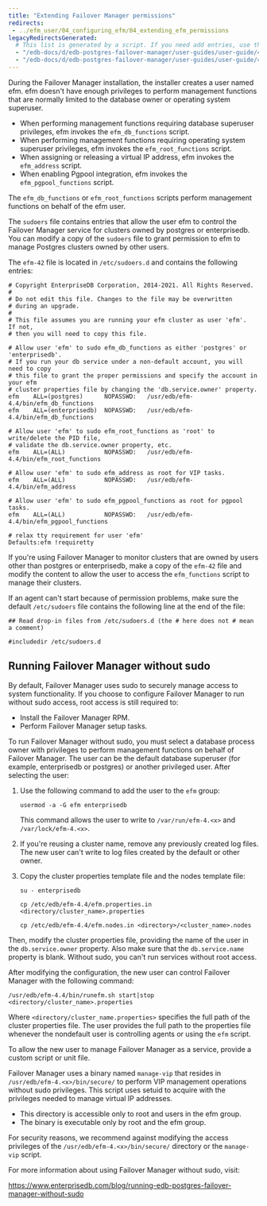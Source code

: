 ```yaml
---
title: "Extending Failover Manager permissions"
redirects:
 - ../efm_user/04_configuring_efm/04_extending_efm_permissions
legacyRedirectsGenerated:
  # This list is generated by a script. If you need add entries, use the `legacyRedirects` key.
  - "/edb-docs/d/edb-postgres-failover-manager/user-guides/user-guide/4.0/extending_efm_permissions.html"
  - "/edb-docs/d/edb-postgres-failover-manager/user-guides/user-guide/4.1/extending_efm_permissions.html"
---
```


<div id="extending_efm_permissions" class="registered_link"></div>

During the Failover Manager installation, the installer creates a user named efm. efm doesn't have enough privileges to perform management functions that are normally limited to the database owner or operating system superuser.

-   When performing management functions requiring database superuser privileges, efm invokes the `efm_db_functions` script.
-   When performing management functions requiring operating system superuser privileges, efm invokes the `efm_root_functions` script.
-   When assigning or releasing a virtual IP address, efm invokes the `efm_address` script.
-   When enabling Pgpool integration, efm invokes the `efm_pgpool_functions` script.

The `efm_db_functions` or `efm_root_functions` scripts perform management functions on behalf of the efm user.

The `sudoers` file contains entries that allow the user efm to control the Failover Manager service for clusters owned by postgres or enterprisedb. You can modify a copy of the `sudoers` file to grant permission to efm to manage Postgres clusters owned by other users.

The `efm-42` file is located in `/etc/sudoers.d` and contains the following entries:

```text
# Copyright EnterpriseDB Corporation, 2014-2021. All Rights Reserved.
#
# Do not edit this file. Changes to the file may be overwritten
# during an upgrade.
#
# This file assumes you are running your efm cluster as user 'efm'.  If not,
# then you will need to copy this file.

# Allow user 'efm' to sudo efm_db_functions as either 'postgres' or 'enterprisedb'.
# If you run your db service under a non-default account, you will need to copy
# this file to grant the proper permissions and specify the account in your efm
# cluster properties file by changing the 'db.service.owner' property.
efm    ALL=(postgres)      NOPASSWD:   /usr/edb/efm-4.4/bin/efm_db_functions
efm    ALL=(enterprisedb)  NOPASSWD:   /usr/edb/efm-4.4/bin/efm_db_functions

# Allow user 'efm' to sudo efm_root_functions as 'root' to write/delete the PID file,
# validate the db.service.owner property, etc.
efm    ALL=(ALL)           NOPASSWD:   /usr/edb/efm-4.4/bin/efm_root_functions

# Allow user 'efm' to sudo efm_address as root for VIP tasks.
efm    ALL=(ALL)           NOPASSWD:   /usr/edb/efm-4.4/bin/efm_address

# Allow user 'efm' to sudo efm_pgpool_functions as root for pgpool tasks.
efm    ALL=(ALL)           NOPASSWD:   /usr/edb/efm-4.4/bin/efm_pgpool_functions

# relax tty requirement for user 'efm'
Defaults:efm !requiretty
```

If you're using Failover Manager to monitor clusters that are owned by users other than postgres or enterprisedb, make a copy of the `efm-42` file and modify the content to allow the user to access the `efm_functions` script to manage their clusters.

If an agent can't start because of permission problems, make sure the default `/etc/sudoers` file contains the following line at the end of the file:

```text
## Read drop-in files from /etc/sudoers.d (the # here does not # mean a comment)

#includedir /etc/sudoers.d
```

<div id="running_efm_without_sudo" class="registered_link"></div>

## Running Failover Manager without sudo

By default, Failover Manager uses sudo to securely manage access to system functionality. If you choose to configure Failover Manager to run without sudo access, root access is still required to:

-   Install the Failover Manager RPM.
-   Perform Failover Manager setup tasks.

To run Failover Manager without sudo, you must select a database process owner with privileges to perform management functions on behalf of Failover Manager. The user can be the default database superuser (for example, enterprisedb or postgres) or another privileged user. After selecting the user:

1.  Use the following command to add the user to the `efm` group:

    ```text
    usermod -a -G efm enterprisedb
    ```

    This command allows the user to write to `/var/run/efm-4.<x>` and `/var/lock/efm-4.<x>`.

2.  If you're reusing a cluster name, remove any previously created log files. The new user can't write to log files created by the default or other owner.

3.  Copy the cluster properties template file and the nodes template file:

    ```text
    su - enterprisedb

    cp /etc/edb/efm-4.4/efm.properties.in <directory/cluster_name>.properties

    cp /etc/edb/efm-4.4/efm.nodes.in <directory>/<cluster_name>.nodes
    ```

Then, modify the cluster properties file, providing the name of the user in the `db.service.owner` property. Also make sure that the `db.service.name` property is blank. Without sudo, you can't run services without root access.

After modifying the configuration, the new user can control Failover Manager with the following command:

```text
/usr/edb/efm-4.4/bin/runefm.sh start|stop <directory/cluster_name>.properties
```

Where `<directory/cluster_name.properties>` specifies the full path of the cluster properties file. The user provides the full path to the properties file whenever the nondefault user is controlling agents or using the `efm` script.

To allow the new user to manage Failover Manager as a service, provide a custom script or unit file.

Failover Manager uses a binary named `manage-vip` that resides in `/usr/edb/efm-4.<x>/bin/secure/` to perform VIP management operations without sudo privileges. This script uses setuid to acquire with the privileges needed to manage virtual IP addresses.

-   This directory is accessible only to root and users in the efm group.
-   The binary is executable only by root and the efm group.

For security reasons, we recommend against modifying the access privileges of the `/usr/edb/efm-4.<x>/bin/secure/` directory or the `manage-vip` script.

For more information about using Failover Manager without sudo, visit:

<https://www.enterprisedb.com/blog/running-edb-postgres-failover-manager-without-sudo>
